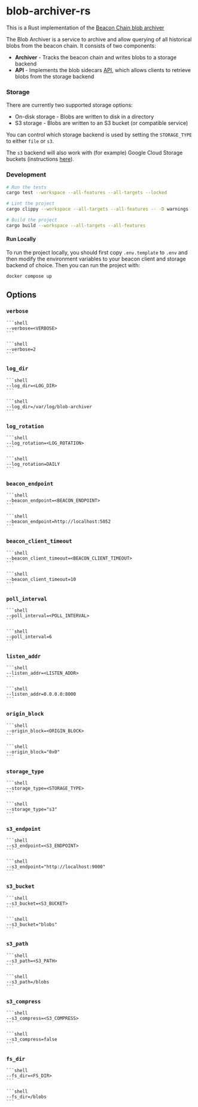 # blob-archiver-rs
This is a Rust implementation of
the [Beacon Chain blob archiver](https://github.com/base/blob-archiver)

The Blob Archiver is a service to archive and allow querying of all historical blobs from the beacon chain. It consists
of two components:

* **Archiver** - Tracks the beacon chain and writes blobs to a storage backend
* **API** - Implements the blob sidecars [API](https://ethereum.github.io/beacon-APIs/#/Beacon/getBlobSidecars), which
  allows clients to retrieve blobs from the storage backend

### Storage
There are currently two supported storage options:

* On-disk storage - Blobs are written to disk in a directory
* S3 storage - Blobs are written to an S3 bucket (or compatible service)

You can control which storage backend is used by setting the `STORAGE_TYPE` to
either `file` or `s3`.

The `s3` backend will also work with (for example) Google Cloud Storage buckets (instructions [here](https://medium.com/google-cloud/using-google-cloud-storage-with-minio-object-storage-c994fe4aab6b)).

### Development
```sh
# Run the tests
cargo test --workspace --all-features --all-targets --locked

# Lint the project
cargo clippy --workspace --all-targets --all-features -- -D warnings

# Build the project
cargo build --workspace --all-targets --all-features

```

#### Run Locally
To run the project locally, you should first copy `.env.template` to `.env` and then modify the environment variables
to your beacon client and storage backend of choice. Then you can run the project with:

```sh
docker compose up
```

##  Options

### `verbose`

<Tabs>
<TabItem value="Syntax" label="Syntax" default>

    ```shell
    --verbose=<VERBOSE>
    ```

</TabItem>

<TabItem value="Example" label="Example">

    ```shell
    --verbose=2
    ```

</TabItem>
</Tabs>

### `log_dir`

<Tabs>
<TabItem value="Syntax" label="Syntax" default>

    ```shell
    --log_dir=<LOG_DIR>
    ```

</TabItem>

<TabItem value="Example" label="Example">

    ```shell
    --log_dir=/var/log/blob-archiver
    ```

</TabItem>
</Tabs>

### `log_rotation`

<Tabs>
<TabItem value="Syntax" label="Syntax" default>

    ```shell
    --log_rotation=<LOG_ROTATION>
    ```

</TabItem>

<TabItem value="Example" label="Example">

    ```shell
    --log_rotation=DAILY
    ```

</TabItem>
</Tabs>

### `beacon_endpoint`

<Tabs>
<TabItem value="Syntax" label="Syntax" default>

    ```shell
    --beacon_endpoint=<BEACON_ENDPOINT>
    ```

</TabItem>

<TabItem value="Example" label="Example">

    ```shell
    --beacon_endpoint=http://localhost:5052
    ```

</TabItem>
</Tabs>

### `beacon_client_timeout`

<Tabs>
<TabItem value="Syntax" label="Syntax" default>

    ```shell
    --beacon_client_timeout=<BEACON_CLIENT_TIMEOUT>
    ```

</TabItem>

<TabItem value="Example" label="Example">

    ```shell
    --beacon_client_timeout=10
    ```

</TabItem>
</Tabs>

### `poll_interval`

<Tabs>
<TabItem value="Syntax" label="Syntax" default>

    ```shell
    --poll_interval=<POLL_INTERVAL>
    ```

</TabItem>

<TabItem value="Example" label="Example">

    ```shell
    --poll_interval=6
    ```

</TabItem>
</Tabs>

### `listen_addr`

<Tabs>
<TabItem value="Syntax" label="Syntax" default>

    ```shell
    --listen_addr=<LISTEN_ADDR>
    ```

</TabItem>

<TabItem value="Example" label="Example">

    ```shell
    --listen_addr=0.0.0.0:8000
    ```

</TabItem>
</Tabs>

### `origin_block`

<Tabs>
<TabItem value="Syntax" label="Syntax" default>

    ```shell
    --origin_block=<ORIGIN_BLOCK>
    ```

</TabItem>

<TabItem value="Example" label="Example">

    ```shell
    --origin_block="0x0"
    ```

</TabItem>
</Tabs>

### `storage_type`

<Tabs>
<TabItem value="Syntax" label="Syntax" default>

    ```shell
    --storage_type=<STORAGE_TYPE>
    ```

</TabItem>

<TabItem value="Example" label="Example">

    ```shell
    --storage_type="s3"
    ```

</TabItem>
</Tabs>

### `s3_endpoint`

<Tabs>
<TabItem value="Syntax" label="Syntax" default>

    ```shell
    --s3_endpoint=<S3_ENDPOINT>
    ```

</TabItem>

<TabItem value="Example" label="Example">

    ```shell
    --s3_endpoint="http://localhost:9000"
    ```

</TabItem>
</Tabs>

### `s3_bucket`

<Tabs>
<TabItem value="Syntax" label="Syntax" default>

    ```shell
    --s3_bucket=<S3_BUCKET>
    ```

</TabItem>

<TabItem value="Example" label="Example">

    ```shell
    --s3_bucket="blobs"
    ```

</TabItem>
</Tabs>

### `s3_path`

<Tabs>
<TabItem value="Syntax" label="Syntax" default>

    ```shell
    --s3_path=<S3_PATH>
    ```

</TabItem>

<TabItem value="Example" label="Example">

    ```shell
    --s3_path=/blobs
    ```

</TabItem>
</Tabs>

### `s3_compress`

<Tabs>
<TabItem value="Syntax" label="Syntax" default>

    ```shell
    --s3_compress=<S3_COMPRESS>
    ```

</TabItem>

<TabItem value="Example" label="Example">

    ```shell
    --s3_compress=false
    ```

</TabItem>
</Tabs>

### `fs_dir`

<Tabs>
<TabItem value="Syntax" label="Syntax" default>

    ```shell
    --fs_dir=<FS_DIR>
    ```

</TabItem>

<TabItem value="Example" label="Example">

    ```shell
    --fs_dir=/blobs
    ```

</TabItem>
</Tabs>
